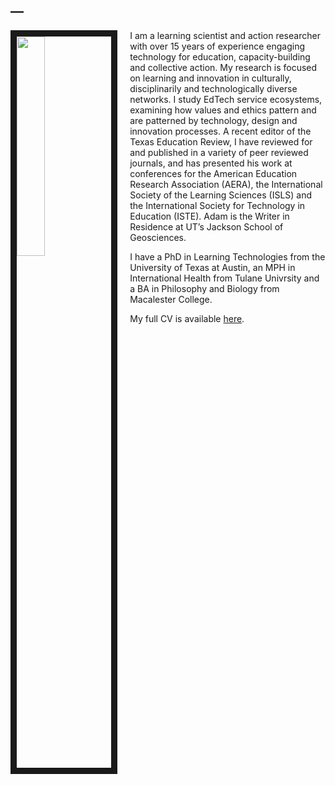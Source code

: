 ---
---

<link rel="stylesheet" href="styles.css" type="text/css">

<img src="./images/papendieck.jpg" style="width:30%; border:10px solid; margin-right: 20px" align="left">

I am a learning scientist and action researcher with over 15 years of experience engaging technology for education, capacity-building and collective action. My research is focused on learning and innovation in culturally, disciplinarily and technologically diverse networks. I study EdTech service ecosystems, examining how values and ethics pattern and are patterned by technology, design and innovation processes. A recent editor of the Texas Education Review, I have reviewed for and published in a variety of peer reviewed journals, and has presented his work at conferences for the American Education Research Association (AERA), the International Society of the Learning Sciences (ISLS) and the International Society for Technology in Education (ISTE). Adam is the Writer in Residence at UT's Jackson School of Geosciences.

I have a PhD in Learning Technologies from the University of Texas at Austin, an MPH in International Health from Tulane Univrsity and a BA in Philosophy and Biology from Macalester College. 

My full CV is available [here](https://utexas.app.box.com/v/Papendieck-CV).